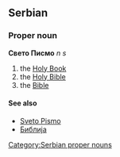 ==Serbian==
===Proper noun===
'''Свето Писмо''' ''n s''
#the [[Holy Book]]
#the [[Holy Bible]]
#the [[Bible]]
====See also====
*[[Sveto Pismo]]
*[[Библија]]
[[Category:Serbian proper nouns]]